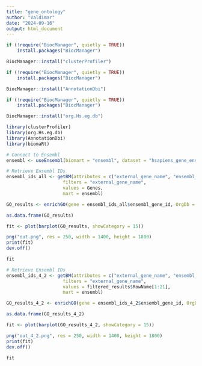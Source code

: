 ---
title: "gene_ontology"
author: "Valdimar"
date: "2024-09-16"
output: html_document
---

```{r}
if (!require("BiocManager", quietly = TRUE))
    install.packages("BiocManager")

BiocManager::install("clusterProfiler")

if (!require("BiocManager", quietly = TRUE))
    install.packages("BiocManager")

BiocManager::install("AnnotationDbi")

if (!require("BiocManager", quietly = TRUE))
    install.packages("BiocManager")

BiocManager::install("org.Hs.eg.db")
```

```{r}
library(clusterProfiler)
library(org.Hs.eg.db)
library(AnnotationDbi)
library(biomaRt)
```

```{r}
# Connect to Ensembl
ensembl <- useEnsembl(biomart = "ensembl", dataset = "hsapiens_gene_ensembl")

```

```{r}
# Retrieve Ensembl IDs
ensembl_ids_all <- getBM(attributes = c("external_gene_name", "ensembl_gene_id"),
                     filters = "external_gene_name",
                     values = Genes,
                     mart = ensembl)
```


```{r}
GO_results <- enrichGO(gene = ensembl_ids_all$ensembl_gene_id, OrgDb = "org.Hs.eg.db", keyType = "ENSEMBL", ont = "BP")
```

```{r}
as.data.frame(GO_results)
```

```{r}
fit <- plot(barplot(GO_results, showCategory = 15))

png("out.png", res = 250, width = 1400, height = 1800)
print(fit)
dev.off()

fit
```
```{r}
# Retrieve Ensembl IDs
ensembl_ids_4_2 <- getBM(attributes = c("external_gene_name", "ensembl_gene_id"),
                     filters = "external_gene_name",
                     values = filtered_results$RowName[1:21],
                     mart = ensembl)
```


```{r}
GO_results_4_2 <- enrichGO(gene = ensembl_ids_4_2$ensembl_gene_id, OrgDb = "org.Hs.eg.db", keyType = "ENSEMBL", ont = "BP")
```

```{r}
as.data.frame(GO_results_4_2)
```

```{r}
fit <- plot(barplot(GO_results_4_2, showCategory = 15))

png("out_4_2.png", res = 250, width = 1400, height = 1800)
print(fit)
dev.off()

fit
```

